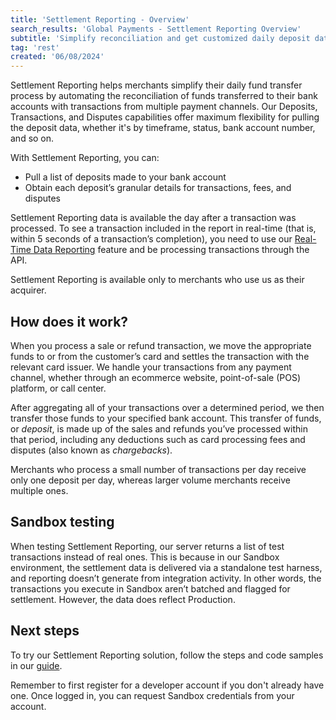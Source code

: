 ```yaml
---
title: 'Settlement Reporting - Overview'
search_results: 'Global Payments - Settlement Reporting Overview'
subtitle: 'Simplify reconciliation and get customized daily deposit data'
tag: 'rest'
created: '06/08/2024'
---
```


Settlement Reporting helps merchants simplify their daily fund transfer process by automating the reconciliation of funds transferred to their bank accounts with transactions from multiple payment channels. Our Deposits, Transactions, and Disputes capabilities offer maximum flexibility for pulling the deposit data, whether it's by timeframe, status, bank account number, and so on.

With Settlement Reporting, you can:
* Pull a list of deposits made to your bank account
* Obtain each deposit’s granular details for transactions, fees, and disputes

Settlement Reporting data is available the day after a transaction was processed. To see a transaction included in the report in real-time (that is, within 5 seconds of a transaction’s completion), you need to use our [Real-Time Data Reporting](/docs/reporting/real-time-reporting-guide) feature and be processing transactions through the API.

<Infobox>
  Settlement Reporting is available only to merchants who use us as their acquirer.
</Infobox>

## How does it work?
When you process a sale or refund transaction, we move the appropriate funds to or from the customer’s card and settles the transaction with the relevant card issuer. We handle your transactions from any payment channel, whether through an ecommerce website, point-of-sale (POS) platform, or call center. 

After aggregating all of your transactions over a determined period, we then transfer those funds to your specified bank account. This transfer of funds, or _deposit_, is made up of the sales and refunds you’ve processed within that period, including any deductions such as card processing fees and disputes (also known as _chargebacks_). 

Merchants who process a small number of transactions per day receive only one deposit per day, whereas larger volume merchants receive multiple ones.

## Sandbox testing
When testing Settlement Reporting, our server returns a list of test transactions instead of real ones. This is because in our Sandbox environment, the settlement data is delivered via a standalone test harness, and reporting doesn’t generate from integration activity. In other words, the transactions you execute in Sandbox aren’t batched and flagged for settlement. However, the data does reflect Production.

## Next steps
To try our Settlement Reporting solution, follow the steps and code samples in our [guide](/docs/reporting/settlement-reporting-guide).

<Infobox>
  Remember to first register for a developer account if you don't already have one. Once logged in, you can request Sandbox credentials from your account.
  </Infobox>
